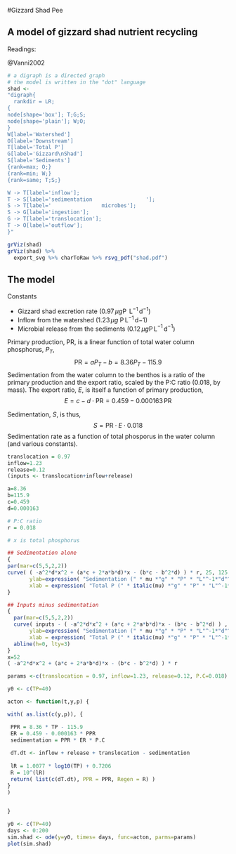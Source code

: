 #Gizzard Shad Pee

## A model of gizzard shad nutrient recycling

Readings:

@Vanni2002

```r
# a digraph is a directed graph
# the model is written in the "dot" language
shad <-
"digraph{
  rankdir = LR;
{
node[shape='box']; T;G;S;
node[shape='plain']; W;O;
}
W[label='Watershed']
O[label='Downstream']
T[label='Total P']
G[label='Gizzard\nShad']
S[label='Sediments']
{rank=max; O;}
{rank=min; W;}
{rank=same; T;S;}

W -> T[label='inflow'];
T -> S[label='sedimentation                 '];
S -> T[label='                microbes'];
S -> G[label='ingestion'];
G -> T[label='translocation']; 
T -> O[label='outflow']; 
}"

grViz(shad)
grViz(shad) %>%
  export_svg %>% charToRaw %>% rsvg_pdf("shad.pdf")
```

## The model
Constants

* Gizzard shad excretion rate ($0.97\,\mu g$P $\,$L$^{-1}\,$d$^{-1}$)
* Inflow from the watershed  ($1.23\,\mu g$ P$\,$L$^{-1}\,$d${-1}$)
* Microbial release from the sediments ($0.12\,\mu g$P$\,$L$^{-1}\,$d$^{-1}$)

Primary production, PR, is a linear function of total water column phosphorus, $P_T$, 
$$ \mathrm{PR} = aP_T-b = 8.36 P_T - 115.9 $$
Sedimentation from the water column to the benthos is a ratio of the primary production and the export ratio, scaled by the P:C ratio (0.018, by mass). The export ratio, $E$, is itself a function of primary production,
$$E = c - d\cdot \mathrm{PR} = 0.459 - 0.000163\,\mathrm{PR} $$

Sedimentation, $S$, is thus,
$$S = \mathrm{PR}\cdot E \cdot 0.018$$
Sedimentation rate as a function of total phosporus in the water column (and various constants).
```r
translocation = 0.97
inflow=1.23
release=0.12
(inputs <- translocation+inflow+release)

a=8.36
b=115.9
c=0.459
d=0.000163

# P:C ratio
r = 0.018

# x is total phosphorus

## Sedimentation alone
{
par(mar=c(5,5,2,2))
curve( ( -a^2*d*x^2 + (a*c + 2*a*b*d)*x - (b*c - b^2*d) ) * r, 25, 125, 
       ylab=expression( "Sedimentation (" * mu *"g" * "P" * "L"^-1*"d"^-1*")"), 
       xlab = expression( "Total P (" * italic(mu) *"g" * "P" * "L"^-1*"d"^-1*")") )
}

## Inputs minus sedimentation
{
  par(mar=c(5,5,2,2))
  curve( inputs - ( -a^2*d*x^2 + (a*c + 2*a*b*d)*x - (b*c - b^2*d) ) , 25, 125, 
       ylab=expression( "Sedimentation (" * mu *"g" * "P" * "L"^-1*"d"^-1*")"), 
       xlab = expression( "Total P (" * italic(mu) *"g" * "P" * "L"^-1*"d"^-1*")") )
  abline(h=0, lty=3)
}
x=52
( -a^2*d*x^2 + (a*c + 2*a*b*d)*x - (b*c - b^2*d) ) * r
```


```r

params <-c(translocation = 0.97, inflow=1.23, release=0.12, P.C=0.018)

y0 <- c(TP=40)

acton <- function(t,y,p) {

with( as.list(c(y,p)), {

 PPR = 8.36 * TP - 115.9
 ER = 0.459 - 0.000163 * PPR 
 sedimentation = PPR * ER * P.C
 
 dT.dt <- inflow + release + translocation - sedimentation 
 
 lR = 1.0077 * log10(TP) + 0.7206
 R = 10^(lR)
 return( list(c(dT.dt), PPR = PPR, Regen = R) )
} 
)

  
}

y0 <- c(TP=40)
days <- 0:200
sim.shad <- ode(y=y0, times= days, func=acton, parms=params)
plot(sim.shad)
```
